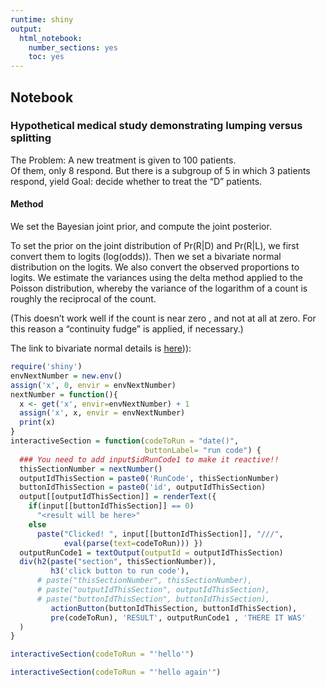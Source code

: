 ```yaml
---
runtime: shiny
output: 
  html_notebook: 
    number_sections: yes
    toc: yes
---
```

##  <a name="notebookBegin"> Notebook </a>

### Hypothetical medical study demonstrating lumping versus splitting

The Problem:  A new treatment is given to 100 patients.  
Of them, only 8 respond.  But there is a subgroup of 5 in which 3 patients respond, yield
Goal: decide whether to treat the "D" patients.

#### Method

We set the Bayesian joint prior, and compute the joint posterior.

To set the prior on the joint distribution of Pr(R|D) and Pr(R|L), we first convert them to logits (log(odds)).
Then we set a bivariate normal distribution on the logits.
We also convert the observed proportions to logits. We estimate the variances using the delta method applied to the Poisson distribution, whereby the variance of the logarithm of a count is roughly the reciprocal of the count.

(This doesn't work well if the count is near zero , and not at all at zero.
For this reason a "continuity fudge" is applied, if necessary.)

The link to bivariate normal details is [here](lump,split-bivariate-normal-derivation.htm))): 

```r
require('shiny')
envNextNumber = new.env()
assign('x', 0, envir = envNextNumber)
nextNumber = function(){
  x <- get('x', envir=envNextNumber) + 1
  assign('x', x, envir = envNextNumber)
  print(x)
}
interactiveSection = function(codeToRun = "date()",
                              buttonLabel= "run code") {
  ### You need to add input$idRunCode1 to make it reactive!!
  thisSectionNumber = nextNumber()
  outputIdThisSection = paste0('RunCode', thisSectionNumber)
  buttonIdThisSection = paste0('id', outputIdThisSection)
  output[[outputIdThisSection]] = renderText({ 
    if(input[[buttonIdThisSection]] == 0)
      "<result will be here>"
    else
      paste("Clicked! ", input[[buttonIdThisSection]], "///",
            eval(parse(text=codeToRun))) })
  outputRunCode1 = textOutput(outputId = outputIdThisSection)
  div(h2(paste("section", thisSectionNumber)),
         h3('click button to run code'), 
      # paste("thisSectionNumber", thisSectionNumber),
      # paste("outputIdThisSection", outputIdThisSection),
      # paste("buttonIdThisSection", buttonIdThisSection),
         actionButton(buttonIdThisSection, buttonIdThisSection), 
         pre(codeToRun), 'RESULT', outputRunCode1 , 'THERE IT WAS'
  )
}

```

```r
interactiveSection(codeToRun = "'hello'")
```

```r
interactiveSection(codeToRun = "'hello again'")
```
